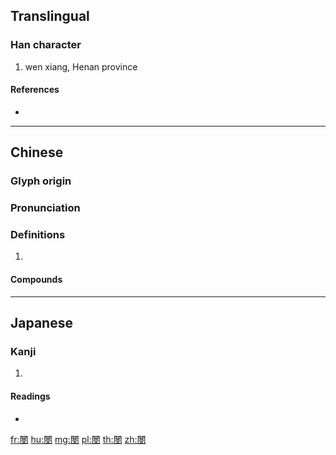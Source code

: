 {{character info/new}}
{{also|阌}}
==Translingual==

===Han character===
{{Han char|rn=169|rad=門|as=08|sn=16|four=77407|canj=ANBBE}}

# wen xiang, Henan province

====References====
* {{Han ref|kx=1337.190|dkj=41385|dj=1843.050|hdz=74305.040|uh=95BF|ud=38335|bh=EC4C|bd=60492}}

----

==Chinese==
{{zh-forms|s=阌}}

===Glyph origin===
{{Han etym}}

===Pronunciation===
{{zh-pron
|m=wén
|c=man4
|oc=y
|cat=
}}

===Definitions===
{{zh-hanzi}}

# {{rfdef|zh}}

====Compounds====
{{zh-der|閿鄉}}

----

==Japanese==

===Kanji===
{{ja-kanji|grade=|rs=門08}}

# {{defn|lang=ja|sort=門08}}

====Readings====
* {{ja-readings|on=[[ぶん]] (bun)|kun=[[みる]] (miru)}}

[[fr:閿]]
[[hu:閿]]
[[mg:閿]]
[[pl:閿]]
[[th:閿]]
[[zh:閿]]